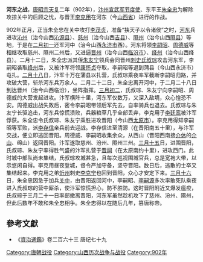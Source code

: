 '''河东之战'''，[[唐昭宗|唐昭宗]][[天复_(唐朝)|天复]]二年（902年），[[汴州|汴州]][[宣武军节度使|宣武军节度使]]、东平王[[朱全忠|朱全忠]]为解除攻掠关中的后顾之忧，与晋王[[李克用|李克用]]在河东（今[[山西省|山西省]]）进行的作战。

902年正月，正当朱全忠在关中攻打[[李茂贞|李茂贞]]，准备“挟天子以令诸侯”之时，[[河东节度使|河东]]兵进攻[[沁州|沁州]]（治今山西[[沁源县|沁源县]]）、[[慈州|慈州]]（治今山西[[吉县|吉县]]）、[[隰州|隰州]]（治今山西[[隰县|隰县]]）等地，于是在[[二月初一|二月初一]]还军河中（治今山西[[永济市|永济市]]西）。河东将领[[李嗣昭|李嗣昭]]、[[周德威|周德威]]等相继攻取慈州、隰州二州后，又进逼[[晋州|晋州]]（治今山西[[临汾市|临汾市]]）、[[绛州|绛州]]（治今山西绛县）。二月十二日，朱全忠派其侄[[朱友宁|朱友宁]]领兵会同晋州[[刺史|刺史]][[氏叔琮|氏叔琮]]攻击河东军，李嗣昭袭取[[绛州|绛州]]后，又被汴军将领[[康怀贞|康怀贞]]夺取，李嗣昭等退到蒲县（今山西永济市）屯扎。[[二月十八|二月十八]]日，汴军十万在蒲县以扎营，氏叔琮乘夜率军截断李嗣昭归路，并攻破大营，斩杀河东兵万余人。二月二十二日，朱全忠离开河中，于二月二十八日到达晋州（治今山西临汾），坐阵指挥。[[三月初二|三月初二]]，氏叔琮、朱友宁向李嗣昭、周德威的大营发起进攻。汴军横阵十里，河东军仅数万，又深入敌境，众心惶恐不安。周德威出战失敗后，密令李嗣昭带领后军先去，自率骑兵也退去。氏叔琮与朱友宁长驱追击，河东兵惊慌溃败，兵器粮草几乎全部丢弃，李克用子[[李廷鸾|李廷鸾]]被汴军俘获。朱全忠令氏叔琮、朱友宁乘胜进攻晋阳（今山西[[太原市|太原市]]）。李克用得知李嗣昭等军败，派[[李存信|李存信]]亲兵前去迎战。李存信进至清源（在晋阳南五十里），与汴军交战，便立即逃回晋阳。周德威、李嗣昭收集余众，从西山（晋阳西南接[[介休|介休]]的[[介山|介山]]、绵山）返回晋阳。汴军遂取慈州、汾州、隰州三州。[[三月十五|三月十五]]日，进围晋阳，氏叔琮、朱友宁率得胜气盛的汴军扎营于[[晋祠|晋祠]]（在太原南约十里），进攻西门。此时城中部队尚未集结，氏叔琮攻城甚急，且每次巡视围城官兵，总是宽袍大带，以示悠闲自得。李克用昼夜登城，督令严加守备，坚守晋阳。数日后，逃散的士卒又集结起来。李克用之弟[[忻州|忻州]]刺史[[李克宁|李克宁]]也回到晋阳，众心才安定下来。[[三月十六|三月十六]]日，朱全忠因急于加兵[[关中|关中]]，由晋阳返回河中，李嗣昭、[[李嗣源|李嗣源]]多次率敢死队乘夜进入氏叔琮的营中厮杀，使汴军惊慌担心，防不胜防。这时晋阳附近又爆发瘟疫，氏叔琮于三月二十一日率部撤离晋阳，河东军虽然趁机攻下了慈州、汾州、隰州，但此后数年不敢和朱全忠相争。朱全忠得以在随后几年，篡唐称帝。

==參考文獻==
*《[[資治通鑑|資治通鑑]]》卷二百六十三 唐纪七十九

{{DEFAULTSORT:H}}
[[Category:唐朝战役|Category:唐朝战役]]
[[Category:山西历次战争与战役|Category:山西历次战争与战役]]
[[Category:902年|Category:902年]]